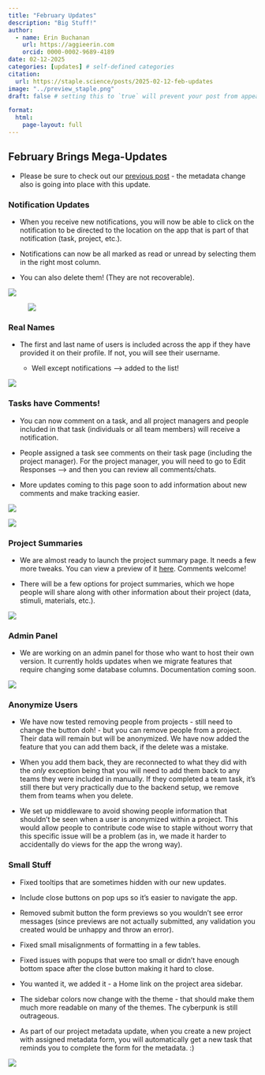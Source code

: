 ```yaml
---
title: "February Updates"
description: "Big Stuff!"
author:
  - name: Erin Buchanan
    url: https://aggieerin.com
    orcid: 0000-0002-9689-4189
date: 02-12-2025
categories: [updates] # self-defined categories
citation: 
  url: https://staple.science/posts/2025-02-12-feb-updates
image: "../preview_staple.png"
draft: false # setting this to `true` will prevent your post from appearing on your listing page until you're ready!

format: 
  html:
    page-layout: full
---
```


## February Brings Mega-Updates

-   Please be sure to check out our [previous post](<https://staple.science/posts/2025-01-01-project-metadata/>) - the metadata change also is going into place with this update.

### Notification Updates

-   When you receive new notifications, you will now be able to click on the notification to be directed to the location on the app that is part of that notification (task, project, etc.).

-   Notifications can now be all marked as read or unread by selecting them in the right most column.

-   You can also delete them! (They are not recoverable).

![](images/clipboard-552192884.png)

![![](images/clipboard-3538269845.png)](images/clipboard-2420345045.png)

### Real Names

-   The first and last name of users is included across the app if they have provided it on their profile. If not, you will see their username.

    -   Well except notifications –\> added to the list!

![](images/clipboard-3998118366.png)

### Tasks have Comments!

-   You can now comment on a task, and all project managers and people included in that task (individuals or all team members) will receive a notification.

-   People assigned a task see comments on their task page (including the project manager). For the project manager, you will need to go to Edit Responses –\> and then you can review all comments/chats.

-   More updates coming to this page soon to add information about new comments and make tracking easier.

![](images/clipboard-2689223870.png)

![](images/clipboard-3458473093.png)

### Project Summaries

-   We are almost ready to launch the project summary page. It needs a few more tweaks. You can view a preview of it [here](<https://staple.science/project-summary-v1/>). Comments welcome!

-   There will be a few options for project summaries, which we hope people will share along with other information about their project (data, stimuli, materials, etc.).

![](images/clipboard-4290313186.png)

### Admin Panel

-   We are working on an admin panel for those who want to host their own version. It currently holds updates when we migrate features that require changing some database columns. Documentation coming soon.

![](images/clipboard-3905875541.png)

### Anonymize Users

-   We have now tested removing people from projects - still need to change the button doh! - but you can remove people from a project. Their data will remain but will be anonymized. We have now added the feature that you can add them back, if the delete was a mistake.

-   When you add them back, they are reconnected to what they did with the *only* exception being that you will need to add them back to any teams they were included in manually. If they completed a team task, it's still there but very practically due to the backend setup, we remove them from teams when you delete.

-   We set up middleware to avoid showing people information that shouldn't be seen when a user is anonymized within a project. This would allow people to contribute code wise to staple without worry that this specific issue will be a problem (as in, we made it harder to accidentally do views for the app the wrong way).

### Small Stuff

-   Fixed tooltips that are sometimes hidden with our new updates.

-   Include close buttons on pop ups so it's easier to navigate the app.

-   Removed submit button the form previews so you wouldn't see error messages (since previews are not actually submitted, any validation you created would be unhappy and throw an error).

-   Fixed small misalignments of formatting in a few tables.

-   Fixed issues with popups that were too small or didn't have enough bottom space after the close button making it hard to close.

-   You wanted it, we added it - a Home link on the project area sidebar.

-   The sidebar colors now change with the theme - that should make them much more readable on many of the themes. The cyberpunk is still outrageous.

-   As part of our project metadata update, when you create a new project with assigned metadata form, you will automatically get a new task that reminds you to complete the form for the metadata. :)

![](images/clipboard-3167753212.png)
